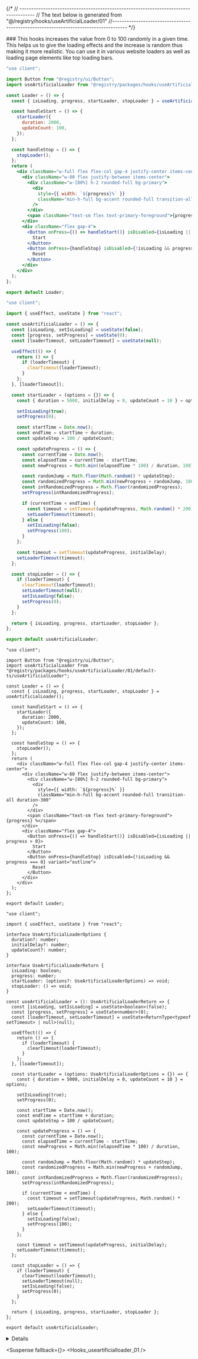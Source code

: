 
{/*
// ------------------------------------------------------------------------------------
    //	The text below is generated from "@/registry/hooks/useArtificialLoader/01"
//------------------------------------------------------------------------------------
*/}

<Wrapper>
<Title>useArtificialLoader</Title>
### This hooks increases the value from 0 to 100 randomly in a given time. This helps us to give the loading effects and the increase is random thus making it more realistic. You can use it in various website loaders as well as loading page elements like top loading bars.

<CodeBlock variant="useartificialloader">

```default|js|example.jsx
"use client";

import Button from "@registry/ui/Button";
import useArtificialLoader from "@registry/packages/hooks/useArtificialLoader/01/default-js/useArtificialLoader";

const Loader = () => {
  const { isLoading, progress, startLoader, stopLoader } = useArtificialLoader();

  const handleStart = () => {
    startLoader({
      duration: 2000,
      updateCount: 100,
    });
  };

  const handleStop = () => {
    stopLoader();
  };
  return (
    <div className="w-full flex flex-col gap-4 justify-center items-center">
      <div className="w-80 flex justify-between items-center">
        <div className="w-[80%] h-2 rounded-full bg-primary">
          <div
            style={{ width: `${progress}%` }}
            className="min-h-full bg-accent rounded-full transition-all duration-300"
          />
        </div>
        <span className="text-sm flex text-primary-foreground">{progress} %</span>
      </div>
      <div className="flex gap-4">
        <Button onPress={() => handleStart()} isDisabled={isLoading || progress > 0}>
          Start
        </Button>
        <Button onPress={handleStop} isDisabled={!isLoading && progress === 0} variant="outline">
          Reset
        </Button>
      </div>
    </div>
  );
};

export default Loader;

```

```default|js|useArtificialLoader.jsx
"use client";

import { useEffect, useState } from "react";

const useArtificialLoader = () => {
  const [isLoading, setIsLoading] = useState(false);
  const [progress, setProgress] = useState(0);
  const [loaderTimeout, setLoaderTimeout] = useState(null);

  useEffect(() => {
    return () => {
      if (loaderTimeout) {
        clearTimeout(loaderTimeout);
      }
    };
  }, [loaderTimeout]);

  const startLoader = (options = {}) => {
    const { duration = 5000, initialDelay = 0, updateCount = 10 } = options;

    setIsLoading(true);
    setProgress(0);

    const startTime = Date.now();
    const endTime = startTime + duration;
    const updateStep = 100 / updateCount;

    const updateProgress = () => {
      const currentTime = Date.now();
      const elapsedTime = currentTime - startTime;
      const newProgress = Math.min((elapsedTime * 100) / duration, 100);

      const randomJump = Math.floor(Math.random() * updateStep);
      const randomizedProgress = Math.min(newProgress + randomJump, 100);
      const intRandomizedProgress = Math.floor(randomizedProgress);
      setProgress(intRandomizedProgress);

      if (currentTime < endTime) {
        const timeout = setTimeout(updateProgress, Math.random() * 200);
        setLoaderTimeout(timeout);
      } else {
        setIsLoading(false);
        setProgress(100);
      }
    };

    const timeout = setTimeout(updateProgress, initialDelay);
    setLoaderTimeout(timeout);
  };

  const stopLoader = () => {
    if (loaderTimeout) {
      clearTimeout(loaderTimeout);
      setLoaderTimeout(null);
      setIsLoading(false);
      setProgress(0);
    }
  };

  return { isLoading, progress, startLoader, stopLoader };
};

export default useArtificialLoader;

```

```default|ts|example.tsx
"use client";

import Button from "@registry/ui/Button";
import useArtificialLoader from "@registry/packages/hooks/useArtificialLoader/01/default-ts/useArtificialLoader";

const Loader = () => {
  const { isLoading, progress, startLoader, stopLoader } = useArtificialLoader();

  const handleStart = () => {
    startLoader({
      duration: 2000,
      updateCount: 100,
    });
  };

  const handleStop = () => {
    stopLoader();
  };
  return (
    <div className="w-full flex flex-col gap-4 justify-center items-center">
      <div className="w-80 flex justify-between items-center">
        <div className="w-[80%] h-2 rounded-full bg-primary">
          <div
            style={{ width: `${progress}%` }}
            className="min-h-full bg-accent rounded-full transition-all duration-300"
          />
        </div>
        <span className="text-sm flex text-primary-foreground">{progress} %</span>
      </div>
      <div className="flex gap-4">
        <Button onPress={() => handleStart()} isDisabled={isLoading || progress > 0}>
          Start
        </Button>
        <Button onPress={handleStop} isDisabled={!isLoading && progress === 0} variant="outline">
          Reset
        </Button>
      </div>
    </div>
  );
};

export default Loader;

```

```default|ts|useArtificialLoader.tsx
"use client";

import { useEffect, useState } from "react";

interface UseArtificialLoaderOptions {
  duration?: number;
  initialDelay?: number;
  updateCount?: number;
}

interface UseArtificialLoaderReturn {
  isLoading: boolean;
  progress: number;
  startLoader: (options?: UseArtificialLoaderOptions) => void;
  stopLoader: () => void;
}

const useArtificialLoader = (): UseArtificialLoaderReturn => {
  const [isLoading, setIsLoading] = useState<boolean>(false);
  const [progress, setProgress] = useState<number>(0);
  const [loaderTimeout, setLoaderTimeout] = useState<ReturnType<typeof setTimeout> | null>(null);

  useEffect(() => {
    return () => {
      if (loaderTimeout) {
        clearTimeout(loaderTimeout);
      }
    };
  }, [loaderTimeout]);

  const startLoader = (options: UseArtificialLoaderOptions = {}) => {
    const { duration = 5000, initialDelay = 0, updateCount = 10 } = options;

    setIsLoading(true);
    setProgress(0);

    const startTime = Date.now();
    const endTime = startTime + duration;
    const updateStep = 100 / updateCount;

    const updateProgress = () => {
      const currentTime = Date.now();
      const elapsedTime = currentTime - startTime;
      const newProgress = Math.min((elapsedTime * 100) / duration, 100);

      const randomJump = Math.floor(Math.random() * updateStep);
      const randomizedProgress = Math.min(newProgress + randomJump, 100);
      const intRandomizedProgress = Math.floor(randomizedProgress);
      setProgress(intRandomizedProgress);

      if (currentTime < endTime) {
        const timeout = setTimeout(updateProgress, Math.random() * 200);
        setLoaderTimeout(timeout);
      } else {
        setIsLoading(false);
        setProgress(100);
      }
    };

    const timeout = setTimeout(updateProgress, initialDelay);
    setLoaderTimeout(timeout);
  };

  const stopLoader = () => {
    if (loaderTimeout) {
      clearTimeout(loaderTimeout);
      setLoaderTimeout(null);
      setIsLoading(false);
      setProgress(0);
    }
  };

  return { isLoading, progress, startLoader, stopLoader };
};

export default useArtificialLoader;

```

</CodeBlock>
<Details>


### UseArtificialLoaderOptions

| Name         | Type     | Default | Description                                                   |
| ------------ | -------- | ------- | ------------------------------------------------------------- |
| duration     | `number` | 5000    | Total duration of the loading process in milliseconds.        |
| initialDelay | `number` | 0       | Delay before the loader starts in milliseconds.               |
| updateCount  | `number` | 10      | Number of updates to the progress during the loading process. |

### Return Values

| Name        | Type                                             | Description                                                |
| ----------- | ------------------------------------------------ | ---------------------------------------------------------- |
| isLoading   | `boolean`                                        | Indicates whether the loading process is currently active. |
| progress    | `number`                                         | Represents the current progress percentage of the loader.  |
| startLoader | `(options?: UseArtificialLoaderOptions) => void` | Function to start the loader with optional configuration.  |
| stopLoader  | `() => void`                                     | Function to stop the loader and reset the progress.        |

</Details>

<Suspense fallback={<Skeleton className="h-60 rounded-lg" />}>
<Display>
<Hooks_useartificialloader_01 />
</Display>
</Suspense>

</Wrapper>
